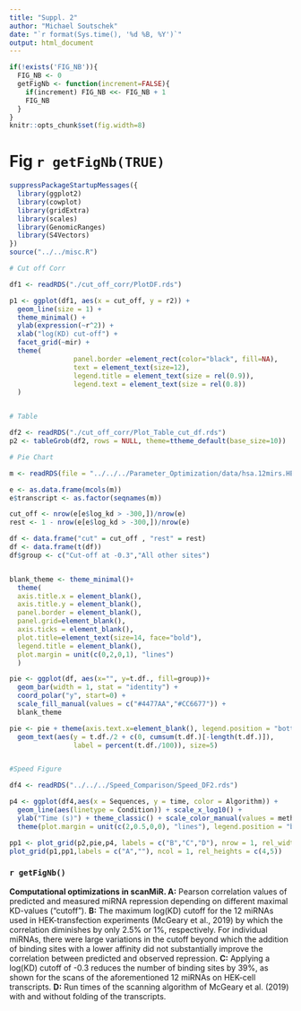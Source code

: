 ```yaml
---
title: "Suppl. 2"
author: "Michael Soutschek"
date: "`r format(Sys.time(), '%d %B, %Y')`"
output: html_document
---
```



```r
if(!exists('FIG_NB')){
  FIG_NB <- 0
  getFigNb <- function(increment=FALSE){
    if(increment) FIG_NB <<- FIG_NB + 1
    FIG_NB
  }
}
knitr::opts_chunk$set(fig.width=8)
```

# Fig `r getFigNb(TRUE)`



```r
suppressPackageStartupMessages({
  library(ggplot2)
  library(cowplot)
  library(gridExtra)
  library(scales)
  library(GenomicRanges)
  library(S4Vectors)
})
source("../../misc.R")
```


```r
# Cut off Corr

df1 <- readRDS("./cut_off_corr/PlotDF.rds")

p1 <- ggplot(df1, aes(x = cut_off, y = r2)) + 
  geom_line(size = 1) +
  theme_minimal() +
  ylab(expression(~r^2)) +
  xlab("log(KD) cut-off") +
  facet_grid(~mir) +
  theme(
                panel.border =element_rect(color="black", fill=NA),
                text = element_text(size=12),
                legend.title = element_text(size = rel(0.9)),
                legend.text = element_text(size = rel(0.8))
  )


# Table

df2 <- readRDS("./cut_off_corr/Plot_Table_cut_df.rds")
p2 <- tableGrob(df2, rows = NULL, theme=ttheme_default(base_size=10))

# Pie Chart

m <- readRDS(file = "../../../Parameter_Optimization/data/hsa.12mirs.HEK.fullScan.GR.rds")

e <- as.data.frame(mcols(m))
e$transcript <- as.factor(seqnames(m))

cut_off <- nrow(e[e$log_kd > -300,])/nrow(e)
rest <- 1 - nrow(e[e$log_kd > -300,])/nrow(e)

df <- data.frame("cut" = cut_off , "rest" = rest)
df <- data.frame(t(df))
df$group <- c("Cut-off at -0.3","All other sites")


blank_theme <- theme_minimal()+
  theme(
  axis.title.x = element_blank(),
  axis.title.y = element_blank(),
  panel.border = element_blank(),
  panel.grid=element_blank(),
  axis.ticks = element_blank(),
  plot.title=element_text(size=14, face="bold"),
  legend.title = element_blank(),
  plot.margin = unit(c(0,2,0,1), "lines")
  )

pie <- ggplot(df, aes(x="", y=t.df., fill=group))+
  geom_bar(width = 1, stat = "identity") + 
  coord_polar("y", start=0) + 
  scale_fill_manual(values = c("#4477AA","#CC6677")) +
  blank_theme 

pie <- pie + theme(axis.text.x=element_blank(), legend.position = "bottom") + 
  geom_text(aes(y = t.df./2 + c(0, cumsum(t.df.)[-length(t.df.)]), 
                label = percent(t.df./100)), size=5)


#Speed Figure

df4 <- readRDS("../../../Speed_Comparison/Speed_DF2.rds")

p4 <- ggplot(df4,aes(x = Sequences, y = time, color = Algorithm)) + 
  geom_line(aes(linetype = Condition)) + scale_x_log10() + 
  ylab("Time (s)") + theme_classic() + scale_color_manual(values = meth_cols2, guide=FALSE) + 
  theme(plot.margin = unit(c(2,0.5,0,0), "lines"), legend.position = "bottom", legend.direction = "vertical")
```




```r
pp1 <- plot_grid(p2,pie,p4, labels = c("B","C","D"), nrow = 1, rel_widths=c(5,4,4))
plot_grid(p1,pp1,labels = c("A",""), ncol = 1, rel_heights = c(4,5))
```



### `r getFigNb()`

**Computational optimizations in scanMiR. A:** Pearson correlation values of predicted and measured miRNA repression depending on different maximal KD-values (“cutoff”). **B:** The maximum log(KD) cutoff for the 12 miRNAs used in HEK-transfection experiments (McGeary et al., 2019)  by which the correlation diminishes by only 2.5% or 1%, respectively. For individual miRNAs, there were large variations in the cutoff beyond which the addition of binding sites with a lower affinity did not substantially improve the correlation between predicted and observed repression. **C:** Applying a log(KD) cutoff of -0.3 reduces the number of binding sites by 39%, as shown for the scans of the aforementioned 12 miRNAs on HEK-cell transcripts. **D:** Run times of the scanning algorithm of McGeary et al. (2019) with and without folding of the transcripts.
